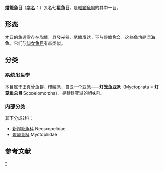 {{AutoTaxobox
| fossil_range = {{fossilrange|晚白垩世|现今}}
| image = Myctophum punctatum.jpg
| image_caption = [[斑点灯笼鱼|斑点灯笼鱼]](''Myctophum punctatum'')
| taxon =Myctophiformes
| subdivision =
*[[新燈籠魚科|新燈籠魚科]] Neoscopelidae
*[[燈籠魚科|燈籠魚科]] Myctophidae
}}

'''燈籠魚目'''（[[学名|学名]]：{{lang|la|Myctophiformes}}）又名'''七星鱼目'''，是[[輻鰭魚綱|輻鰭魚綱]]的其中一目。
==形态==
本目的鱼通常存在脂[[鳍|鳍]]，具[[發光器|發光器]]，尾鳍发达，不与臀鳍愈合。这些鱼均是深海鱼。它们与[[仙女鱼目|仙女鱼目]]有点类似。

==分类==
===系统发生学===
本目属于[[正真骨鱼群|正真骨鱼群]]、[[栉鳞派|栉鳞派]]，自成一个亚派——'''灯笼鱼亚派'''（Myctophata = '''灯笼鱼总目''' Scopelomorpha），是[[棘鳍亚派|棘鳍亚派]]的[[姐妹群|姐妹群]]{{r|deepfin}}。
{{新真骨鱼亚群支序分类法}}

===内部分类===
其下分成2科{{r|deepfin}}：
* [[新燈籠魚科|新燈籠魚科]] Neoscopelidae
* [[燈籠魚科|燈籠魚科]] Myctophidae

==参考文献==
{{reflist|refs=
<ref name=deepfin>{{Betancur-R et al., 2017}}</ref>
}}
{{輻鰭魚|E.}}
{{Taxonbar|from=Q581782}}

[[Category:燈籠魚目|*]]
